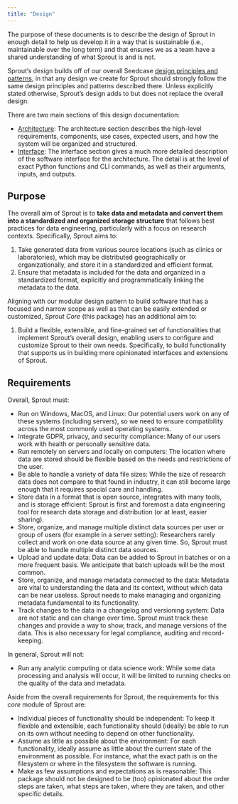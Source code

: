 ```yaml
---
title: "Design"
---
```


The purpose of these documents is to describe the design of Sprout in
enough detail to help us develop it in a way that is sustainable (i.e.,
maintainable over the long term) and that ensures we as a team have a
shared understanding of what Sprout is and is not.

Sprout's design builds off of our overall Seedcase [design principles
and patterns](https://design.seedcase-project.org/), in that any design
we create for Sprout should strongly follow the same design principles
and patterns described there. Unless explicitly stated otherwise,
Sprout's design adds to but does not replace the overall design.

There are two main sections of this design documentation:

-   [Architecture](architecture/index.qmd): The architecture section
    describes the high-level requirements, components, use cases,
    expected users, and how the system will be organized and structured.
-   [Interface](interface/index.qmd): The interface section gives a much
    more detailed description of the software interface for the
    architecture. The detail is at the level of exact Python functions
    and CLI commands, as well as their arguments, inputs, and outputs.

## Purpose

The overall aim of Sprout is to **take data and metadata and convert
them into a standardized and organized storage structure** that follows
best practices for data engineering, particularly with a focus on
research contexts. Specifically, Sprout aims to:

1.  Take generated data from various source locations (such as clinics
    or laboratories), which may be distributed geographically or
    organizationally, and store it in a standardized and efficient
    format.
2.  Ensure that metadata is included for the data and organized in a
    standardized format, explicitly and programmatically linking the
    metadata to the data.

Aligning with our modular design pattern to build software that has a
focused and narrow scope as well as that can be easily extended or
customized, *Sprout Core* (this package) has an additional aim to:

1.  Build a flexible, extensible, and fine-grained set of
    functionalities that implement Sprout's overall design, enabling
    users to configure and customize Sprout to their own needs.
    Specifically, to build functionality that supports us in building
    more opinionated interfaces and extensions of Sprout.

## Requirements

Overall, Sprout must:

-   Run on Windows, MacOS, and Linux: Our potential users work on any of
    these systems (including servers), so we need to ensure
    compatibility across the most commonly used operating systems.
-   Integrate GDPR, privacy, and security compliance: Many of our users
    work with health or personally sensitive data.
-   Run remotely on servers and locally on computers: The location where
    data are stored should be flexible based on the needs and
    restrictions of the user.
-   Be able to handle a variety of data file sizes: While the size of
    research data does not compare to that found in industry, it can
    still become large enough that it requires special care and
    handling.
-   Store data in a format that is open source, integrates with many
    tools, and is storage efficient: Sprout is first and foremost a data
    engineering tool for research data storage and distribution (or at
    least, easier sharing).
-   Store, organize, and manage multiple distinct data sources per user
    or group of users (for example in a server setting): Researchers
    rarely collect and work on one data source at any given time. So,
    Sprout must be able to handle multiple distinct data sources.
-   Upload and update data: Data can be added to Sprout in batches or on
    a more frequent basis. We anticipate that batch uploads will be the
    most common.
-   Store, organize, and manage metadata connected to the data: Metadata
    are vital to understanding the data and its context, without which
    data can be near useless. Sprout needs to make managing and
    organizing metadata fundamental to its functionality.
-   Track changes to the data in a changelog and versioning system: Data
    are not static and can change over time. Sprout must track these
    changes and provide a way to show, track, and manage versions of the
    data. This is also necessary for legal compliance, auditing and
    record-keeping.

In general, Sprout will not:

-   Run any analytic computing or data science work: While some data
    processing and analysis will occur, it will be limited to running
    checks on the quality of the data and metadata.

Aside from the overall requirements for Sprout, the requirements for
this *core* module of Sprout are:

-   Individual pieces of functionality should be independent: To keep it
    flexible and extensible, each functionality should (ideally) be able
    to run on its own without needing to depend on other functionality.
-   Assume as little as possible about the environment: For each
    functionality, ideally assume as little about the current state of
    the environment as possible. For instance, what the exact path is on
    the filesystem or where in the filesystem the software is running.
-   Make as few assumptions and expectations as is reasonable: This
    package should not be designed to be (too) opinionated about the
    order steps are taken, what steps are taken, where they are taken,
    and other specific details.
